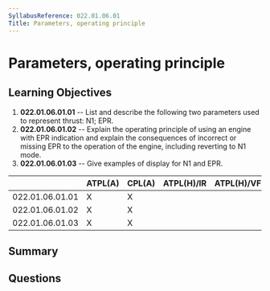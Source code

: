 ```yaml
---
SyllabusReference: 022.01.06.01
Title: Parameters, operating principle
---
```


# Parameters, operating principle

## Learning Objectives

1. **022.01.06.01.01** -- List and describe the following two parameters used to
   represent thrust: N1; EPR.
2. **022.01.06.01.02** -- Explain the operating principle of using an engine
   with EPR indication and explain the consequences of incorrect or missing EPR
   to the operation of the engine, including reverting to N1 mode.
3. **022.01.06.01.03** -- Give examples of display for N1 and EPR.

|                 | ATPL(A) | CPL(A) | ATPL(H)/IR | ATPL(H)/VFR | CPL(H) | IR  | CBIR(A) |
| --------------- | ------- | ------ | ---------- | ----------- | ------ | --- | ------- |
| 022.01.06.01.01 | X       | X      |            |             |        |     |         |
| 022.01.06.01.02 | X       | X      |            |             |        |     |         |
| 022.01.06.01.03 | X       | X      |            |             |        |     |         |

## Summary

## Questions
